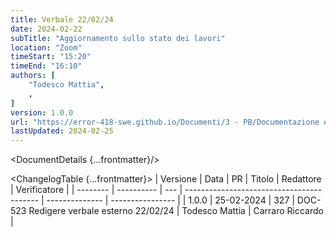 ```yaml
---
title: Verbale 22/02/24
date: 2024-02-22
subTitle: "Aggiornamento sullo stato dei lavori"
location: "Zoom"
timeStart: "15:20"
timeEnd: "16:10"
authors: [
	"Todesco Mattia",
	,
]
version: 1.0.0
url: "https://error-418-swe.github.io/Documenti/3 - PB/Documentazione esterna/Verbali/24-02-22_v1.0.0.pdf"
lastUpdated: 2024-02-25
---
```



<DocumentDetails {...frontmatter}/>

<ChangelogTable {...frontmatter}>
| Versione | Data       | PR  | Titolo                                    | Redattore      | Verificatore     |
| -------- | ---------- | --- | ----------------------------------------- | -------------- | ---------------- |
| 1.0.0    | 25-02-2024 | 327 | DOC-523 Redigere verbale esterno 22/02/24 | Todesco Mattia | Carraro Riccardo |
</ChangelogTable>

